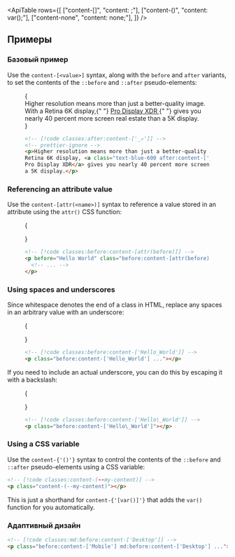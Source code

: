

<ApiTable
  rows={[
    ["content-[<value>]", "content: <value>;"],
    ["content-(<custom-property>)", "content: var(<custom-property>);"],
    ["content-none", "content: none;"],
  ]}
/>

## Примеры

### Базовый пример

Use the `content-[<value>]` syntax, along with the `before` and `after` variants, to set the contents of the `::before` and `::after` pseudo-elements:

<Figure>

<Example>
  {
    <div className="mx-auto w-full max-w-md text-gray-500 dark:text-gray-400">
      Higher resolution means more than just a better-quality image. With a Retina 6K display,{" "}
      <a
        href="https://www.apple.com/pro-display-xdr/"
        className="font-medium text-blue-600 after:text-sm after:font-bold after:content-['_↗'] dark:text-sky-400"
        target="_blank"
      >
        Pro Display XDR
      </a>{" "}
      gives you nearly 40 percent more screen real estate than a 5K display.
    </div>
  }
</Example>

```html
<!-- [!code classes:after:content-['_↗']] -->
<!-- prettier-ignore -->
<p>Higher resolution means more than just a better-quality image. With a
Retina 6K display, <a class="text-blue-600 after:content-['_↗']" href="...">
Pro Display XDR</a> gives you nearly 40 percent more screen real estate than
a 5K display.</p>
```

</Figure>

### Referencing an attribute value

Use the `content-[attr(<name>)]` syntax to reference a value stored in an attribute using the `attr()` CSS function:

<Figure>

<Example>
  {
    <p
      before="Hello World"
      className="text-center font-semibold text-gray-900 before:content-[attr(before)] dark:text-gray-200"
    />
  }
</Example>

```html
<!-- [!code classes:before:content-[attr(before)]] -->
<p before="Hello World" class="before:content-[attr(before)] ...">
  <!-- ... -->
</p>
```

</Figure>

### Using spaces and underscores

Since whitespace denotes the end of a class in HTML, replace any spaces in an arbitrary value with an underscore:

<Figure>

<Example>
  {<p className="text-center font-semibold text-gray-900 before:content-['Hello_World'] dark:text-gray-200" />}
</Example>

```html
<!-- [!code classes:before:content-['Hello_World']] -->
<p class="before:content-['Hello_World'] ..."></p>
```

</Figure>

If you need to include an actual underscore, you can do this by escaping it with a backslash:

<Figure>

<Example>
  {<p className="text-center font-semibold text-gray-900 before:content-['Hello\_World'] dark:text-gray-200" />}
</Example>

```html
<!-- [!code classes:before:content-['Hello\_World']] -->
<p class="before:content-['Hello\_World']"></p>
```

</Figure>

### Using a CSS variable

Use the <code>content-{'(<custom-property>)'}</code> syntax to control the contents of the `::before` and `::after` pseudo-elements using a CSS variable:

```html
<!-- [!code classes:content-(--my-content)] -->
<p class="content-(--my-content)"></p>
```

This is just a shorthand for <code>content-{'[var(<custom-property>)]'}</code> that adds the `var()` function for you automatically.

### Адаптивный дизайн

<ResponsiveDesign property="content">

```html
<!-- [!code classes:md:before:content-['Desktop']] -->
<p class="before:content-['Mobile'] md:before:content-['Desktop'] ..."></p>
```

</ResponsiveDesign>
